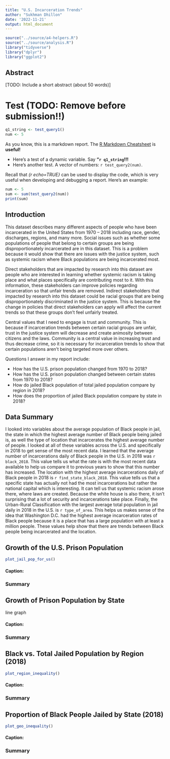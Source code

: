 ```yaml
---
title: "U.S. Incarceration Trends"
author: "Sukhman Dhillon"
date: '2022-11-21'
output: html_document
---
```


```r
source("../source/a4-helpers.R")
source("../source/analysis.R")
library("tidyverse")
library("dplyr")
library("ggplot2")
```

## Abstract 
[TODO: Include a short abstract (about 50 words)]

# Test (TODO: Remove before submission!!)
```r
q1_string <- test_query1()
num <- 5
```
As you know, this is a markdown report. The [R Markdown Cheatsheet](https://www.rstudio.com/wp-content/uploads/2015/02/rmarkdown-cheatsheet.pdf) is **useful!**

* Here's a test of a dynamic variable. Say **"`r q1_string`!!!** 
* Here's another test. A vector
of numbers: `r test_query2(num)`.

Recall that _{r echo=TRUE}_ can be used to display the code, 
which is very useful when developing and debugging a report. Here's an example: 

```r
num <- 5
sum <- sum(test_query2(num))
print(sum)
```

## Introduction 
This dataset describes many different aspects of people who have been incarcerated in the United States from 1970 – 2018 including race, gender, discharges, regions, and many more. Social issues such as whether some populations of people that belong to certain groups are being disproportionately incarcerated are in this dataset. This is a problem because it would show that there are issues with the justice system, such as systemic racism where Black populations are being incarcerated most.

Direct stakeholders that are impacted by research into this dataset are people who are interested in learning whether systemic racism is taking place and what places specifically are contributing most to it. With this information, these stakeholders can improve policies regarding incarceration so that unfair trends are removed. Indirect stakeholders that impacted by research into this dataset could be racial groups that are being disproportionately discriminated in the justice system. This is because the change in policies that direct stakeholders can apply will affect the current trends so that these groups don’t feel unfairly treated.

Central values that I need to engage is trust and community. This is because if incarceration trends between certain racial groups are unfair, trust in the justice system will decrease and create animosity between citizens and the laws. Community is a central value in increasing trust and thus decrease crime, so it is necessary for incarceration trends to show that certain populations aren’t being targeted more over others.

Questions I answer in my report include:

* How has the U.S. prison population changed from 1970 to 2018?
* How has the U.S. prison population changed between certain states from 1970 to 2018?
* How do jailed Black population of total jailed population compare by region in 2018?
* How does the proportion of jailed Black population compare by state in 2018?


## Data Summary 
I looked into variables about the average population of Black people in jail, the state in which the highest average number of Black people being jailed is, as well the type of location that incarcerates the highest average number of people. I looked at all of these variables across the U.S. and specifically in 2018 to get sense of the most recent data. I learned that the average number of incarcerations daily of Black people in the U.S. in 2018 was `r black_2018`. This value tells us what the rate is with the most recent data available to help us compare it to previous years to show that this number has increased. The location with the highest average incarcerations daily of Black people in 2018 is `r find_state_black_2018`. This value tells us that a specific state has actually not had the most incarcerations but rather the national capital which is interesting. It can tell us that systemic racism arose there, where laws are created. Because the white house is also there, it isn't surprising that a lot of security and incarcerations take place. Finally, the Urban-Rural Classification with the largest average total population in jail daily in 2018 in the U.S. is `r type_of_area`. This helps us makes sense of the idea that Washington D.C. had the highest average incarceration rates of Black people because it is a place that has a large population with at least a million people. These values help show that there are trends between Black people being incarcerated and the location.

## Growth of the U.S. Prison Population

```r
plot_jail_pop_for_us()
```
#### Caption:

### Summary

## Growth of Prison Population by State 

line graph

#### Caption:

### Summary

## Black vs. Total Jailed Population by Region (2018)

```r
plot_region_inequality()
```
#### Caption:

### Summary

## Proportion of Black People Jailed by State (2018)

```r
plot_geo_inequality()
```
#### Caption:

### Summary
